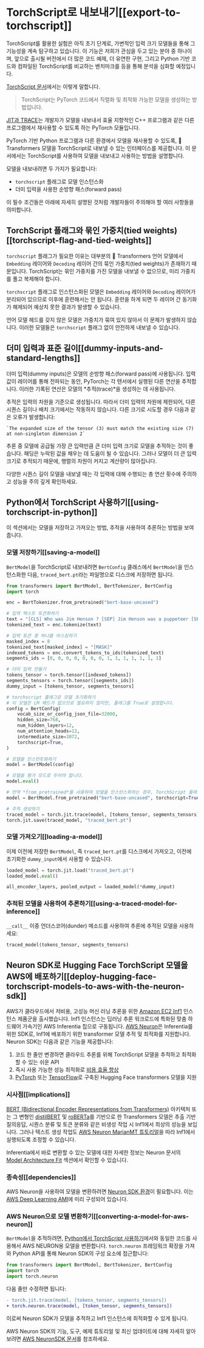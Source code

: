 <!--Copyright 2022 The HuggingFace Team. All rights reserved.

Licensed under the Apache License, Version 2.0 (the "License"); you may not use this file except in compliance with
the License. You may obtain a copy of the License at

http://www.apache.org/licenses/LICENSE-2.0

Unless required by applicable law or agreed to in writing, software distributed under the License is distributed on
an "AS IS" BASIS, WITHOUT WARRANTIES OR CONDITIONS OF ANY KIND, either express or implied. See the License for the
specific language governing permissions and limitations under the License.
-->

# TorchScript로 내보내기[[export-to-torchscript]]

<Tip>

TorchScript를 활용한 실험은 아직 초기 단계로, 가변적인 입력 크기 모델들을 통해 그 기능성을 계속 탐구하고 있습니다. 
이 기능은 저희가 관심을 두고 있는 분야 중 하나이며, 
앞으로 출시될 버전에서 더 많은 코드 예제, 더 유연한 구현, 그리고 Python 기반 코드와 컴파일된 TorchScript를 비교하는 벤치마크를 등을 통해 분석을 심화할 예정입니다.

</Tip>

[TorchScript 문서](https://pytorch.org/docs/stable/jit.html)에서는 이렇게 말합니다.

> TorchScript는 PyTorch 코드에서 직렬화 및 최적화 가능한 모델을 생성하는 방법입니다.

[JIT과 TRACE](https://pytorch.org/docs/stable/jit.html)는 개발자가 모델을 내보내서 효율 지향적인 C++ 프로그램과 같은 다른 프로그램에서 재사용할 수 있도록 하는 PyTorch 모듈입니다.

PyTorch 기반 Python 프로그램과 다른 환경에서 모델을 재사용할 수 있도록, 🤗 Transformers 모델을 TorchScript로 내보낼 수 있는 인터페이스를 제공합니다. 
이 문서에서는 TorchScript를 사용하여 모델을 내보내고 사용하는 방법을 설명합니다.

모델을 내보내려면 두 가지가 필요합니다:

- `torchscript` 플래그로 모델 인스턴스화
- 더미 입력을 사용한 순방향 패스(forward pass)

이 필수 조건들은 아래에 자세히 설명된 것처럼 개발자들이 주의해야 할 여러 사항들을 의미합니다.

## TorchScript 플래그와 묶인 가중치(tied weights)[[torchscript-flag-and-tied-weights]]

`torchscript` 플래그가 필요한 이유는 대부분의 🤗 Transformers 언어 모델에서 `Embedding` 레이어와 `Decoding` 레이어 간의 묶인 가중치(tied weights)가 존재하기 때문입니다.
TorchScript는 묶인 가중치를 가진 모델을 내보낼 수 없으므로, 미리 가중치를 풀고 복제해야 합니다.

`torchscript` 플래그로 인스턴스화된 모델은 `Embedding` 레이어와 `Decoding` 레이어가 분리되어 있으므로 이후에 훈련해서는 안 됩니다.
훈련을 하게 되면 두 레이어 간 동기화가 해제되어 예상치 못한 결과가 발생할 수 있습니다.

언어 모델 헤드를 갖지 않은 모델은 가중치가 묶여 있지 않아서 이 문제가 발생하지 않습니다.
이러한 모델들은 `torchscript` 플래그 없이 안전하게 내보낼 수 있습니다.

## 더미 입력과 표준 길이[[dummy-inputs-and-standard-lengths]]

더미 입력(dummy inputs)은 모델의 순방향 패스(forward pass)에 사용됩니다. 
입력 값이 레이어를 통해 전파되는 동안, PyTorch는 각 텐서에서 실행된 다른 연산을 추적합니다. 
이러한 기록된 연산은 모델의 *추적(trace)*을 생성하는 데 사용됩니다.

추적은 입력의 차원을 기준으로 생성됩니다. 
따라서 더미 입력의 차원에 제한되어, 다른 시퀀스 길이나 배치 크기에서는 작동하지 않습니다. 
다른 크기로 시도할 경우 다음과 같은 오류가 발생합니다:

```
`The expanded size of the tensor (3) must match the existing size (7) at non-singleton dimension 2`
```
추론 중 모델에 공급될 가장 큰 입력만큼 큰 더미 입력 크기로 모델을 추적하는 것이 좋습니다. 
패딩은 누락된 값을 채우는 데 도움이 될 수 있습니다. 
그러나 모델이 더 큰 입력 크기로 추적되기 때문에, 행렬의 차원이 커지고 계산량이 많아집니다.

다양한 시퀀스 길이 모델을 내보낼 때는 각 입력에 대해 수행되는 총 연산 횟수에 주의하고 성능을 주의 깊게 확인하세요.

## Python에서 TorchScript 사용하기[[using-torchscript-in-python]]

이 섹션에서는 모델을 저장하고 가져오는 방법, 추적을 사용하여 추론하는 방법을 보여줍니다.

### 모델 저장하기[[saving-a-model]]

`BertModel`을 TorchScript로 내보내려면 `BertConfig` 클래스에서 `BertModel`을 인스턴스화한 다음, `traced_bert.pt`라는 파일명으로 디스크에 저장하면 됩니다.

```python
from transformers import BertModel, BertTokenizer, BertConfig
import torch

enc = BertTokenizer.from_pretrained("bert-base-uncased")

# 입력 텍스트 토큰화하기
text = "[CLS] Who was Jim Henson ? [SEP] Jim Henson was a puppeteer [SEP]"
tokenized_text = enc.tokenize(text)

# 입력 토큰 중 하나를 마스킹하기
masked_index = 8
tokenized_text[masked_index] = "[MASK]"
indexed_tokens = enc.convert_tokens_to_ids(tokenized_text)
segments_ids = [0, 0, 0, 0, 0, 0, 0, 1, 1, 1, 1, 1, 1, 1]

# 더미 입력 만들기
tokens_tensor = torch.tensor([indexed_tokens])
segments_tensors = torch.tensor([segments_ids])
dummy_input = [tokens_tensor, segments_tensors]

# torchscript 플래그로 모델 초기화하기
# 이 모델은 LM 헤드가 없으므로 필요하지 않지만, 플래그를 True로 설정합니다.
config = BertConfig(
    vocab_size_or_config_json_file=32000,
    hidden_size=768,
    num_hidden_layers=12,
    num_attention_heads=12,
    intermediate_size=3072,
    torchscript=True,
)

# 모델을 인스턴트화하기
model = BertModel(config)

# 모델을 평가 모드로 두어야 합니다.
model.eval()

# 만약 *from_pretrained*를 사용하여 모델을 인스턴스화하는 경우, TorchScript 플래그를 쉽게 설정할 수 있습니다
model = BertModel.from_pretrained("bert-base-uncased", torchscript=True)

# 추적 생성하기
traced_model = torch.jit.trace(model, [tokens_tensor, segments_tensors])
torch.jit.save(traced_model, "traced_bert.pt")
```

### 모델 가져오기[[loading-a-model]]

이제 이전에 저장한 `BertModel`, 즉 `traced_bert.pt`를 디스크에서 가져오고, 이전에 초기화한 `dummy_input`에서 사용할 수 있습니다.

```python
loaded_model = torch.jit.load("traced_bert.pt")
loaded_model.eval()

all_encoder_layers, pooled_output = loaded_model(*dummy_input)
```

### 추적된 모델을 사용하여 추론하기[[using-a-traced-model-for-inference]]

`__call__` 이중 언더스코어(dunder) 메소드를 사용하여 추론에 추적된 모델을 사용하세요:

```python
traced_model(tokens_tensor, segments_tensors)
```

## Neuron SDK로 Hugging Face TorchScript 모델을 AWS에 배포하기[[deploy-hugging-face-torchscript-models-to-aws-with-the-neuron-sdk]]

AWS가 클라우드에서 저비용, 고성능 머신 러닝 추론을 위한 [Amazon EC2 Inf1](https://aws.amazon.com/ec2/instance-types/inf1/) 인스턴스 제품군을 출시했습니다. 
Inf1 인스턴스는 딥러닝 추론 워크로드에 특화된 맞춤 하드웨어 가속기인 AWS Inferentia 칩으로 구동됩니다. 
[AWS Neuron](https://awsdocs-neuron.readthedocs-hosted.com/en/latest/#)은 Inferentia를 위한 SDK로, Inf1에 배포하기 위한 transformer 모델 추적 및 최적화를 지원합니다. 
Neuron SDK는 다음과 같은 기능을 제공합니다:

1. 코드 한 줄만 변경하면 클라우드 추론를 위해 TorchScript 모델을 추적하고 최적화할 수 있는 쉬운 API
2. 즉시 사용 가능한 성능 최적화로 [비용 효율 향상](https://awsdocs-neuron.readthedocs-hosted.com/en/latest/neuron-guide/benchmark/>)
3. [PyTorch](https://awsdocs-neuron.readthedocs-hosted.com/en/latest/src/examples/pytorch/bert_tutorial/tutorial_pretrained_bert.html) 또는 [TensorFlow](https://awsdocs-neuron.readthedocs-hosted.com/en/latest/src/examples/tensorflow/huggingface_bert/huggingface_bert.html)로 구축된 Hugging Face transformers 모델을 지원

### 시사점[[implications]]

[BERT (Bidirectional Encoder Representations from Transformers)](https://huggingface.co/docs/transformers/main/model_doc/bert) 아키텍처 또는 그 변형인 [distilBERT](https://huggingface.co/docs/transformers/main/model_doc/distilbert) 및 [roBERTa](https://huggingface.co/docs/transformers/main/model_doc/roberta)를 기반으로 한 Transformers 모델은 추출 기반 질의응답, 시퀀스 분류 및 토큰 분류와 같은 비생성 작업 시 Inf1에서 최상의 성능을 보입니다. 
그러나 텍스트 생성 작업도 [AWS Neuron MarianMT 튜토리얼](https://awsdocs-neuron.readthedocs-hosted.com/en/latest/src/examples/pytorch/transformers-marianmt.html)을 따라 Inf1에서 실행되도록 조정할 수 있습니다.

Inferentia에서 바로 변환할 수 있는 모델에 대한 자세한 정보는 Neuron 문서의 [Model Architecture Fit](https://awsdocs-neuron.readthedocs-hosted.com/en/latest/neuron-guide/models/models-inferentia.html#models-inferentia) 섹션에서 확인할 수 있습니다.

### 종속성[[dependencies]]

AWS Neuron을 사용하여 모델을 변환하려면 [Neuron SDK 환경](https://awsdocs-neuron.readthedocs-hosted.com/en/latest/neuron-guide/neuron-frameworks/pytorch-neuron/index.html#installation-guide)이 필요합니다.
 이는 [AWS Deep Learning AMI](https://docs.aws.amazon.com/dlami/latest/devguide/tutorial-inferentia-launching.html)에 미리 구성되어 있습니다.

### AWS Neuron으로 모델 변환하기[[converting-a-model-for-aws-neuron]]

`BertModel`을 추적하려면, [Python에서 TorchScript 사용하기](serialization#using-torchscript-in-python)에서와 동일한 코드를 사용해서 AWS NEURON용 모델을 변환합니다. 
`torch.neuron` 프레임워크 확장을 가져와 Python API를 통해 Neuron SDK의 구성 요소에 접근합니다:

```python
from transformers import BertModel, BertTokenizer, BertConfig
import torch
import torch.neuron
```

다음 줄만 수정하면 됩니다:

```diff
- torch.jit.trace(model, [tokens_tensor, segments_tensors])
+ torch.neuron.trace(model, [token_tensor, segments_tensors])
```

이로써 Neuron SDK가 모델을 추적하고 Inf1 인스턴스에 최적화할 수 있게 됩니다.

AWS Neuron SDK의 기능, 도구, 예제 튜토리얼 및 최신 업데이트에 대해 자세히 알아보려면 [AWS NeuronSDK 문서](https://awsdocs-neuron.readthedocs-hosted.com/en/latest/index.html)를 참조하세요.
